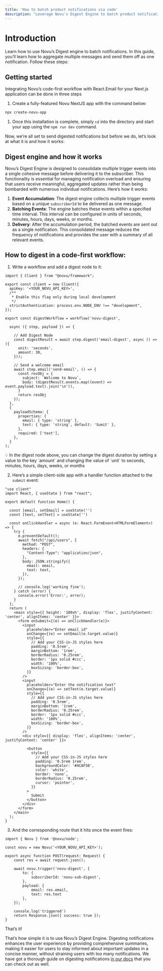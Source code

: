 ```yaml
---
title: 'How to batch product notifications via code'
description: "Leverage Novu's Digest Engine to batch product notifications"
---
```


# Introduction

Learn how to use Novu’s Digest engine to batch notifications. In this guide, you’ll learn how to aggregate multiple messages and send them off as one notification. Follow these steps:

## Getting started

Integrating Novu’s code-first workflow with React.Email for your Next.js application can be done in three steps

1. Create a fully-featured Novu NextJS app with the command below:

```bash
npx create-novu-app
```

1. Once this installation is complete, simply `cd` into the directory and start your app using the `npm run dev` command.

Now, we’re all set to send digested notifications but before we do, let’s look at what it is and how it works:

## Digest engine and how it works

Novu’s Digest Engine is designed to consolidate multiple trigger events into a single cohesive message before delivering it to the subscriber. This functionality is essential for managing notification overload and ensuring that users receive meaningful, aggregated updates rather than being bombarded with numerous individual notifications. Here’s how it works:

1. **Event Accumulation**: The digest engine collects multiple trigger events based on a unique `subscriberId` to be delivered as one message.
2. **Batching Events**: The engine batches these events within a specified time interval. This interval can be configured in units of seconds, minutes, hours, days, weeks, or months.
3. **Delivery**: After the accumulation period, the batched events are sent out as a single notification. This consolidated message reduces the frequency of notifications and provides the user with a summary of all relevant events.

## How to digest in a code-first workflow:

1. Write a workflow and add a digest node to it:

```tsx
import { Client } from "@novu/framework";

export const client = new Client({
  apiKey: '<YOUR_NOVU_API_KEY>',
  /**
   * Enable this flag only during local development
   */
  strictAuthentication: process.env.NODE_ENV !== "development",
});

export const digestWorkflow = workflow('novu-digest',
  
  async ({ step, payload }) => {
  
    // Add Digest Node
    const digestResult = await step.digest('email-digest', async () => ({
      unit: 'seconds',
      amount: 30,
    }));

    // Send a welcome email
    await step.email('send-email', () => {
      const resObj = {
        subject: `Welcome to Novu`,
        body: (digestResult.events.map((event) => event.payload.text).join('\n')),
      }
      return resObj
    });
  },
  {
    payloadSchema: {
      properties: {
        email: { type: 'string' },
        text: { type: 'string', default: 'Sumit' },
      },
      required: ['text'],
    },
  }
);

```

<Info>
💡 In the digest node above, you can change the digest duration by setting a value to the key `amount` and changing the value of `unit` to seconds, minutes, hours, days, weeks, or months

</Info>

2. Here’s a simple client-side app with a handler function attached to the `submit` event:

```tsx
"use client"
import React, { useState } from "react";

export default function Home() {

  const [email, setEmail] = useState('')
  const [text, setText] = useState('')

  const onClickHandler = async (e: React.FormEvent<HTMLFormElement>) => {
    try {
      e.preventDefault();
      await fetch("/api/users", {
        method: "POST",
        headers: {
          "Content-Type": "application/json",
        },
        body: JSON.stringify({
          email: email,
          text: text,
        }),
      });

      // console.log('working fine');
    } catch (error) {
      console.error('Error:', error);
    }
  };
  return (
    <main style={{ height: '100vh', display: 'flex', justifyContent: 'center', alignItems: 'center' }}>
      <form onSubmit={(e) => onClickHandler(e)}>
        <input
          placeholder="Enter email id"
          onChange={(e) => setEmail(e.target.value)}
          style={{
            // Add your CSS-in-JS styles here
            padding: '0.5rem',
            marginBottom: '1rem',
            borderRadius: '0.25rem',
            border: '1px solid #ccc',
            width: '100%',
            boxSizing: 'border-box',
          }}
        />
        <input
          placeholder="Enter the notification text"
          onChange={(e) => setText(e.target.value)}
          style={{
            // Add your CSS-in-JS styles here
            padding: '0.5rem',
            marginBottom: '1rem',
            borderRadius: '0.25rem',
            border: '1px solid #ccc',
            width: '100%',
            boxSizing: 'border-box',
          }}
        />
        <div style={{ display: 'flex', alignItems: 'center', justifyContent: 'center' }}>

          <button
            style={{
              // Add your CSS-in-JS styles here
              padding: '0.5rem 1rem',
              backgroundColor: '#4CAF50',
              color: 'white',
              border: 'none',
              borderRadius: '0.25rem',
              cursor: 'pointer',
            }}
          >
            Submit
          </button>
        </div>
      </form>
    </main>
  );
}

```

3. And the corresponding route that it hits once the event fires:

```tsx
import { Novu } from '@novu/node';

const novu = new Novu('<YOUR_NOVU_API_KEY>');

export async function POST(request: Request) {
    const res = await request.json();

    await novu.trigger('novu-digest', {
        to: {
            subscriberId: 'novu-sub-digest',
        },
        payload: {
            email: res.email,
            text: res.text
        },
    });

    console.log('triggered')
    return Response.json({ success: true });
}

```

That’s it!

That’s how simple it is to use Novu’s Digest Engine. Digesting notifications enhances the user experience by providing comprehensive summaries, making it easier for users to stay informed about important updates in a concise manner, without straining users with too many notifications. We have got a thorough guide on digesting notifications [in our docs](https://docs.novu.co/guides/add-digest-to-email-notifications) that you can check out as well.